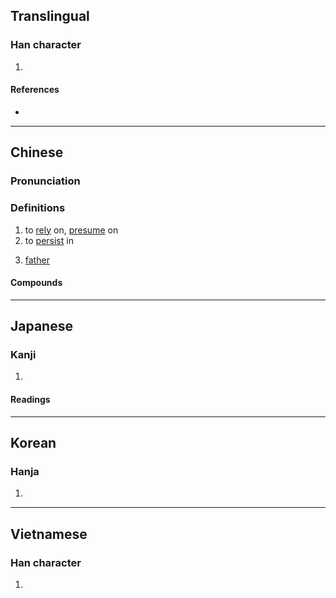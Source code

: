 {{character info}}
==Translingual==

===Han character===
{{Han char|rn=61|rad=心|as=05|sn=8|four=94060|canj=PJR|ids=⿰忄古}}

#

====References====
* {{Han ref|kx=0380.220|dkj=10454|dj=0708.220|hdz=42283.090|uh=6019|ud=24601|bh=CC7C|bd=52348}}

----

==Chinese==
{{zh-forms}}

===Pronunciation===
{{zh-pron
|m=hù
|m-s=
|c=wu6
|c-t=
|g=
|h=pfs=
|j=
|md=hó
|mn=
|mn-t=
|w=
|x=
|mc=y
|oc=y
|cat=v,n
}}

===Definitions===
{{zh-hanzi}}

# to [[rely]] on, [[presume]] on
# to [[persist]] in
# {{lb|zh|classical}} [[father]]

====Compounds====
{{zh-der|依怙|失怙|怙亂|怙寵|怙恃|怙惡不悛|怙惡不改|怙終}}

----

==Japanese==

===Kanji===
{{ja-kanji|grade=|rs=心05}}

# {{rfdef|ja|sort=心05}}

====Readings====
{{ja-readings
|goon=ご
|kanon=こ
|kun=たの-む
}}

----

==Korean==

===Hanja===
{{ko-hanja|hangeul=호}}

# {{rfdef|ko|sort=心05}}

----

==Vietnamese==

===Han character===
{{vi-hantu|[[hộ]], [[hỗ]]|rs=心05}}

# {{rfdef|vi|sort=心05}}